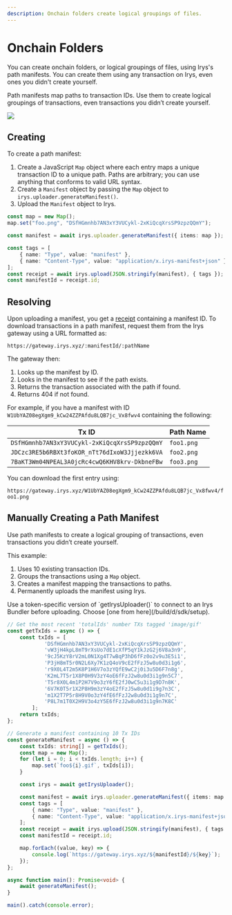 ```yaml
---
description: Onchain folders create logical groupings of files. 
---
```




# Onchain Folders

You can create onchain folders, or logical groupings of files, using Irys's path manifests. You can create them using any transaction on Irys, even ones you didn't create yourself.

Path manifests map paths to transaction IDs. Use them to create logical groupings of transactions, even transactions you didn’t create yourself.

<img className="border border-[#FEF4EE] rounded mt-5 w-full" src="/build/img/onchain-folders.png" />

## Creating

To create a path manifest:

1. Create a JavaScript `Map` object where each entry maps a unique transaction ID to a unique path. Paths are arbitrary; you can use anything that conforms to valid URL syntax.
2. Create a `Manifest` object by passing the `Map` object to `irys.uploader.generateManifest()`.
3. Upload the `Manifest` object to Irys.

```ts
const map = new Map();
map.set("foo.png", "DSfHGmnhb7AN3xY3VUCykl-2xKiQcqXrsSP9zpzQQmY");

const manifest = await irys.uploader.generateManifest({ items: map });

const tags = [
	{ name: "Type", value: "manifest" },
	{ name: "Content-Type", value: "application/x.irys-manifest+json" },
];
const receipt = await irys.upload(JSON.stringify(manifest), { tags });
const manifestId = receipt.id;
```

## Resolving

Upon uploading a manifest, you get a [receipt](/build/d/features/receipts) containing a manifest ID. To download transactions in a path manifest, request them from the Irys gateway using a URL formatted as:

`https://gateway.irys.xyz/:manifestId/:pathName`

The gateway then:

1. Looks up the manifest by ID.
2. Looks in the manifest to see if the path exists.
3. Returns the transaction associated with the path if found.
4. Returns 404 if not found.

For example, if you have a manifest with ID `W1UbYAZ08egXgm9_kCw24ZZPAfdu8LQB7jc_Vx8fwv4` containing the following:

| Tx ID                                         | Path Name  |
| --------------------------------------------- | ---------- |
| `DSfHGmnhb7AN3xY3VUCykl-2xKiQcqXrsSP9zpzQQmY` | `foo1.png` |
| `JDCzc3RE5b6RBXt3foKOR_nTt76dIxoW3Jjjezkk6VA` | `foo2.png` |
| `7BaKT3Wm04NPEAL3A0jcRc4cwQ6KHV8krv-DkbneFBw` | `foo3.png` |

You can download the first entry using:

`https://gateway.irys.xyz/W1UbYAZ08egXgm9_kCw24ZZPAfdu8LQB7jc_Vx8fwv4/foo1.png`


## Manually Creating a Path Manifest

Use path manifests to create a logical grouping of transactions, even transactions you didn’t create yourself.

This example:

1.  Uses 10 existing transaction IDs.
2.  Groups the transactions using a `Map` object.
3.  Creates a manifest mapping the transactions to paths.
4.  Permanently uploads the manifest using Irys.

<Callout type="info" emoji="ℹ️">
	Use a token-specific version of `getIrysUploader()` to connect to an Irys Bundler before uploading. Choose [one from here](/build/d/sdk/setup).  
</Callout>

```ts
// Get the most recent 'totalIds' number TXs tagged 'image/gif'
const getTxIds = async () => {
	const txIds = [
			'DSfHGmnhb7AN3xY3VUCykl-2xKiQcqXrsSP9zpzQQmY',
			'vW3jH4kpL8mT9rXsUo7dE1cXfP5qY1kJzG2j6V8a3n9',
			'9cJ5KzY8rV2mL0N1Xg4T7wBqP3hD6fFz0o2v9u3E5i1',
			'P3jH8mT5r0N2L6Xy7K1zQ4oV9cE2fFzJ5w8u0d3i1g6',
			'r9X0L4T2m5K8P1H6V7o3zYQfE9wC2j0i3u5D6F7n8g',
			'K2mL7T5r1X8P0H9V3zY4oE6fFzJ2w8u0d3i1g9n5C7',
			'T5r8X0L4m1P2H7V9o3zY6fE2fJ0wC5u3i1g9D7n8K',
			'6V7K0T5r1X2P8H9m3zY4oE2fFzJ5w8u0d1i9g7n3C',
			'm1X2T7P5r8H9V0o3zY4fE6fFzJ2w8u0d3i1g9n7C',
			'P8L7m1T0X2H9V3o4zY5E6fFzJ2w8u0d3i1g9n7K8C'
		];
	return txIds;
};

// Generate a manifest containing 10 Tx IDs
const generateManifest = async () => {
	const txIds: string[] = getTxIds();
	const map = new Map();
	for (let i = 0; i < txIds.length; i++) {
		map.set(`foo${i}.gif`, txIds[i]);
	}

	const irys = await getIrysUploader();

	const manifest = await irys.uploader.generateManifest({ items: map });
	const tags = [
		{ name: "Type", value: "manifest" },
		{ name: "Content-Type", value: "application/x.irys-manifest+json" },
	];
	const receipt = await irys.upload(JSON.stringify(manifest), { tags });
	const manifestId = receipt.id;

	map.forEach((value, key) => {
		console.log(`https://gateway.irys.xyz/${manifestId}/${key}`);
	});
};

async function main(): Promise<void> {
	await generateManifest();
}

main().catch(console.error);
```
